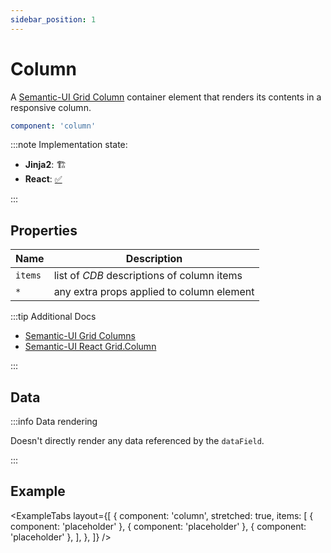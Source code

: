 ```yaml
---
sidebar_position: 1
---
```



# Column

A [Semantic-UI Grid Column](https://semantic-ui.com/collections/grid.html#columns) container element that
renders its contents in a responsive column.

```yaml
component: 'column'
```

:::note Implementation state:

- **Jinja2**: 🏗
- **React**: [✅](https://github.com/oarepo/react-generative-ui/blob/master/src/components/Column.tsx)

:::

## Properties

| Name    | Description                                |
| ------- | ------------------------------------------ |
| `items` | list of _CDB_ descriptions of column items |
| `*`     | any extra props applied to column element  |

:::tip Additional Docs

- [Semantic-UI Grid Columns](https://semantic-ui.com/collections/grid.html#columns)
- [Semantic-UI React Grid.Column](https://react.semantic-ui.com/collections/grid/)

:::

## Data

:::info Data rendering

Doesn't directly render any data referenced by the `dataField`.

:::

## Example

<ExampleTabs
  layout={[
    {
      component: 'column',
      stretched: true,
      items: [
        { component: 'placeholder' },
        { component: 'placeholder' },
        { component: 'placeholder' },
      ],
    },
  ]}
/>
